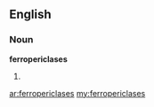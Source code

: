 ==English==

===Noun===
'''ferropericlases'''

# {{plural of|[[ferropericlase]]}}

[[ar:ferropericlases]]
[[my:ferropericlases]]